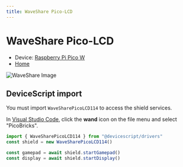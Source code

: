 ```yaml
---
title: WaveShare Pico-LCD
---
```


# WaveShare Pico-LCD

-   Device: [Raspberry Pi Pico W](/devices/rp2040/pico-w)
-   [Home](https://www.waveshare.com/pico-lcd-1.14.htm)

![WaveShare Image](/img/shields/waveshare-pico-lcd-114.png)

## DeviceScript import

You must import `WaveSharePicoLCD114` to access the shield services.

In [Visual Studio Code](/getting-started/vscode),
click the **wand** icon on the file menu and
select "PicoBricks".

```ts
import { WaveSharePicoLCD114 } from "@devicescript/drivers"
const shield = new WaveSharePicoLCD114()

const gamepad = await shield.startGamepad()
const display = await shield.startDisplay()
```
